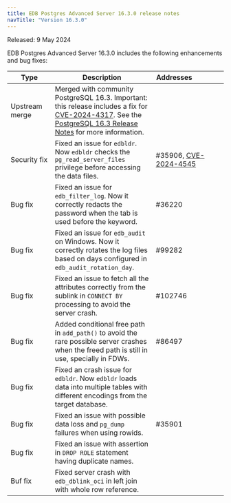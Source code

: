 ```yaml
---
title: EDB Postgres Advanced Server 16.3.0 release notes
navTitle: "Version 16.3.0"
---
```


Released: 9 May 2024

EDB Postgres Advanced Server 16.3.0 includes the following enhancements and bug fixes:

| Type              | Description                                                                                                                                                                                         | Addresses&nbsp;&nbsp;&nbsp;&nbsp;&nbsp;&nbsp;&nbsp;&nbsp;&nbsp;&nbsp;&nbsp;&nbsp;&nbsp;&nbsp;&nbsp; |
|-------------------|-----------------------------------------------------------------------------------------------------------------------------------------------------------------------------------------------------|-----------------------------------------------------------------------------------------------------|
| Upstream merge    | Merged with community PostgreSQL 16.3. Important: this release includes a fix for [CVE-2024-4317](/security/assessments/cve-2024-4317). See the [PostgreSQL 16.3 Release Notes](https://www.postgresql.org/docs/release/16.3/) for more information. |                                                                                                     |
| Security&nbsp;fix | Fixed an issue for `edbldr`. Now `edbldr` checks the `pg_read_server_files` privilege before accessing the data files.                                                                              | #35906, [CVE-2024-4545](/security/advisories/cve2024545/)                                           |
| Bug&nbsp;fix      | Fixed an issue for `edb_filter_log`. Now it correctly redacts the password when the tab is used before the keyword.                                                                                 | #36220                                                                                              |
| Bug&nbsp;fix      | Fixed an issue for `edb_audit` on Windows. Now it correctly rotates the log files based on days configured in `edb_audit_rotation_day`.                                                             | #99282                                                                                              |
| Bug&nbsp;fix      | Fixed an issue to fetch all the attributes correctly from the sublink in `CONNECT BY` processing to avoid the server crash.                                                                         | #102746                                                                                             |
| Bug&nbsp;fix      | Added conditional free path in `add_path()` to avoid the rare possible server crashes when the freed path is still in use, specially in FDWs.                                                       | #86497                                                                                              |
| Bug&nbsp;fix      | Fixed an crash issue for `edbldr`. Now `edbldr` loads data into multiple tables with different encodings from the target database.                                                                  |                                                                                                     |
| Bug&nbsp;fix      | Fixed an issue with possible data loss and `pg_dump` failures when using rowids.                                                                                                                    | #35901                                                                                              |
| Bug&nbsp;fix      | Fixed an issue with assertion in `DROP ROLE` statement having duplicate names.                                                                                                                      |                                                                                                     |
| Buf&nbsp;fix      | Fixed server crash with `edb_dblink_oci` in left join with whole row reference.                                                                                                                     |                                                                                                     |
